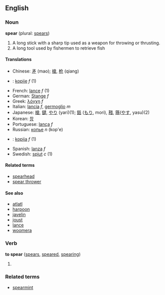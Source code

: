 ==English==
===Noun===
'''spear''' (plural: [[spears]])

# A long stick with a sharp tip used as a weapon for throwing or thrusting.
# A long tool used by fishermen to retrieve fish

====Translations====
*Chinese: [[矛]] (mao); [[槍]], [[枪]] (qiang)
*{{cs}}: [[kopije]] ''f'' (1)
*French: [[lance]] ''f'' (1)
*German: [[Stange]] ''f''
*Greek: [[λόγχη]] ''f''
*Italian: [[lancia]] ''f'', [[germoglio]] ''m''
*Japanese: [[槍]], [[鑓]], [[やり]] (yari)(1); [[銛]] ([[もり]], mori), [[矠]], [[簎]]([[やす]], yasu)(2)
*Korean: [[창]]
*Portuguese: [[lança]] ''f''
*Russian: [[копье]] ''n'' (kop'e)
*{{sk}}: [[kopija#Slovak|kopija]] ''f'' (1)
*Spanish: [[lanza]] ''f''
*Swedish: [[spjut]] ''c'' (1)

====Related terms====
*[[spearhead]]
*[[spear thrower]]

====See also====
*[[atlatl]]
*[[harpoon]]
*[[javelin]]
*[[joust]]
*[[lance]]
*[[woomera]]

===Verb===
'''to spear''' ([[spears]], [[speared]], [[spearing]])

# {{substub}}

===Related terms===
*[[spearmint]]